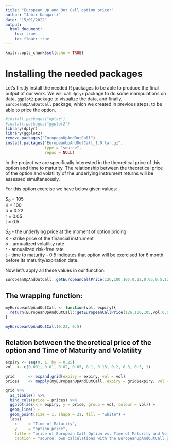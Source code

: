 ---
title: "European Up and Out Call option pricer"
author: "Jabir Kangarli"
date: "15/01/2022"
output:
  html_document:
    toc: true
    toc_float: true
---

```{r setup, include=FALSE}
knitr::opts_chunk$set(echo = TRUE)
```

# Installing the needed packages

Let's firstly install the needed R packages to be able to produce the final output of our work. We will call ``dplyr`` package to do some manipulations on data, ``ggplot2`` package to visualize the data, and finally, ``EuropeanUpAndOutCall`` package, which we created in previous steps, to be able to price the option.

```{r install package,message=FALSE, warning=FALSE}
#install.packages("dplyr")
#install.packages("ggplot2")
library(dplyr)
library(ggplot2)
remove.packages("EuropeanUpAndOutCall")
install.packages("EuropeanUpAndOutCall_1.0.tar.gz",
                 type = "source",
                 repos = NULL)
```

In the project we are specifically interested in the theoretical price of this option and time to maturity. The relationship between the theoretical price of the option and volatility of the underlying instrument returns will be assessed simultaneously.

For this option exercise we have below given values:

$S_{0}$ = 105\
K = 100\
σ = 0.22\
r = 0.05\
t = 0.5\

$S_{0}$ - the underlying price at the moment of option pricing\
K - strike price of the financial instrument\
$\sigma$ - annualized volatility rate\
r - annualized risk-free rate\
t - time to maturity - 0.5 indicates that option will be exercised for 6 month before its maturity/expiration date.\

Now let's apply all these values in our function:
```{r call function, echo=TRUE}
EuropeanUpAndOutCall::getEuropeanCallPrice(126,100,105,0.22,0.05,0.5,120)
```

## The wrapping function: 



```{r, message=FALSE, warning=FALSE}
myEuropeanUpAndOutCall <- function(vol, expiry){
  return(EuropeanUpAndOutCall::getEuropeanCallPrice(126,100,105,vol,0.05,expiry,120))
}

myEuropeanUpAndOutCall(0.22, 0.5)
```


## Relation between the theoretical price of the option and Time of Maturity and Volatility

```{r}
expiry <- seq(0, 1, by = 0.25)
vol  <- c(0.001, 0.01, 0.02, 0.05, 0.1, 0.15, 0.2, 0.3, 0.5, 1)

grid      <- expand.grid(expiry = expiry, vol = vol)
prices    <- mapply(myEuropeanUpAndOutCall, expiry = grid$expiry, vol = grid$vol)
```

```{r}
grid %>% 
  as_tibble() %>%
  bind_cols(price = prices) %>%
  ggplot(aes(x = expiry, y = price, group = vol, colour = vol)) +
  geom_line() +
  geom_point(size = 1, shape = 21, fill = "white") +
  labs(
    x     = "Time of Maturity",
    y     = "option price",
    title = "price of European Call Option vs. Time of Maturity and Volatility",
    caption = "source: own calculations with the EuropeanUpAndOutCall package")

```
